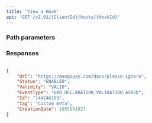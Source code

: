```yaml
---
title: 'View a Hook'  
api: 'GET /v2.01/{ClientId}/hooks/{HookId}'  
---
```




### Path parameters  

<HookId />  

### Responses  

<AccordionGroup><Accordion title="200">  

<UrlResponse />  

<Status7Response />  

<Validity1Response />  

<EventTypeResponse />  

<IdResponse />  

<Tag2Response />  

<CreationDateResponse /></Accordion></AccordionGroup>  

<ResponseExample>  

```json 200  

{
    "Url": "https://mangopay.com/docs/please-ignore",
    "Status": "ENABLED",
    "Validity": "VALID",
    "EventType": "UBO_DECLARATION_VALIDATION_ASKED",
    "Id": "144246103",
    "Tag": "Custom meta",
    "CreationDate": 1655991027
}  
 ```  

</ResponseExample>  

<RequestExample>  
    <PhpViewHook />
    <NodeViewHook />
    <RubyViewHook />
    <JavaViewHook />
    <ViewHookPython />
</RequestExample>